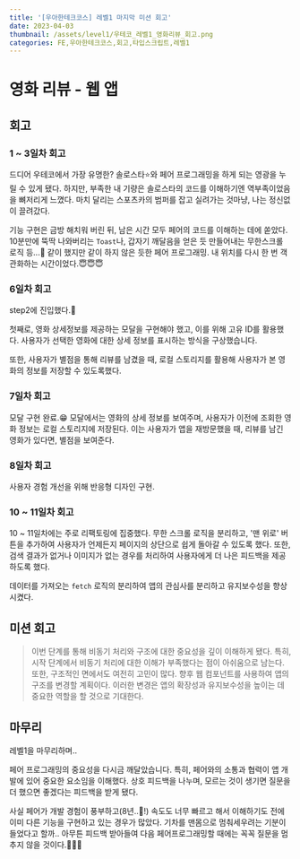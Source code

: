 ```yaml
---
title: '[우아한테크코스] 레벨1 마지막 미션 회고'
date: 2023-04-03
thumbnail: /assets/level1/우테코_레벨1_영화리뷰_회고.png
categories: FE,우아한테크코스,회고,타입스크립트,레벨1
---
```


# 영화 리뷰 - 웹 앱

## 회고

### 1 ~ 3일차 회고

드디어 우테코에서 가장 유명한? 솔로스타⭐️와 페어 프로그래밍을 하게 되는 영광을 누릴 수 있게 됐다. 하지만, 부족한 내 기량은 솔로스타의 코드를 이해하기엔 역부족이었음을 뼈저리게 느꼈다. 마치 달리는 스포츠카의 범퍼를 잡고 실려가는 것마냥, 나는 정신없이 끌려갔다.

기능 구현은 금방 해치워 버린 뒤, 남은 시간 모두 페어의 코드를 이해하는 데에 쏟았다. 10분만에 뚝딱 나와버리는 `Toast`나, 갑자기 깨달음을 얻은 듯 만들어내는 무한스크롤 로직 등...🥲 같이 했지만 같이 하지 않은 듯한 페어 프로그래밍. 내 위치를 다시 한 번 객관화하는 시간이었다.😇😇😇

### 6일차 회고

step2에 진입했다.🫠

첫째로, 영화 상세정보를 제공하는 모달을 구현해야 했고, 이를 위해 고유 ID를 활용했다. 사용자가 선택한 영화에 대한 상세 정보를 표시하는 방식을 구상했습니다.

또한, 사용자가 별점을 통해 리뷰를 남겼을 때, 로컬 스토리지를 활용해 사용자가 본 영화의 정보를 저장할 수 있도록했다.

### 7일차 회고

모달 구현 완료.😁 모달에서는 영화의 상세 정보를 보여주며, 사용자가 이전에 조회한 영화 정보는 로컬 스토리지에 저장된다. 이는 사용자가 앱을 재방문했을 때, 리뷰를 남긴 영화가 있다면, 별점을 보여준다.

### 8일차 회고

사용자 경험 개선을 위해 반응형 디자인 구현.

### 10 ~ 11일차 회고

10 ~ 11일차에는 주로 리팩토링에 집중했다. 무한 스크롤 로직을 분리하고, '맨 위로' 버튼을 추가하여 사용자가 언제든지 페이지의 상단으로 쉽게 돌아갈 수 있도록 했다. 또한, 검색 결과가 없거나 이미지가 없는 경우를 처리하여 사용자에게 더 나은 피드백을 제공하도록 했다.

데이터를 가져오는 `fetch` 로직의 분리하여 앱의 관심사를 분리하고 유지보수성을 향상시켰다.

## 미션 회고

> 이번 단계를 통해 비동기 처리와 구조에 대한 중요성을 깊이 이해하게 됐다. 특히, 시작 단계에서 비동기 처리에 대한 이해가 부족했다는 점이 아쉬움으로 남는다. <br/> 또한, 구조적인 면에서도 여전히 고민이 많다. 향후 웹 컴포넌트를 사용하여 앱의 구조를 변경할 계획이다. 이러한 변경은 앱의 확장성과 유지보수성을 높이는 데 중요한 역할을 할 것으로 기대한다.

## 마무리

레벨1을 마무리하며..

페어 프로그래밍의 중요성을 다시금 깨달았습니다. 특히, 페어와의 소통과 협력이 앱 개발에 있어 중요한 요소임을 이해했다. 상호 피드백을 나누며, 모르는 것이 생기면 질문을 더 했으면 좋겠다는 피드백을 받게 됐다.

사실 페어가 개발 경험이 풍부하고(8년..🫢!) 속도도 너무 빠르고 해서 이해하기도 전에 이미 다른 기능을 구현하고 있는 경우가 많았다. 기차를 맨몸으로 멈춰세우려는 기분이 들었다고 할까.. 아무튼 피드백 받아들여 다음 페어프로그래밍할 때에는 꼭꼭 질문을 멈추지 않을 것이다.👊👊👊
